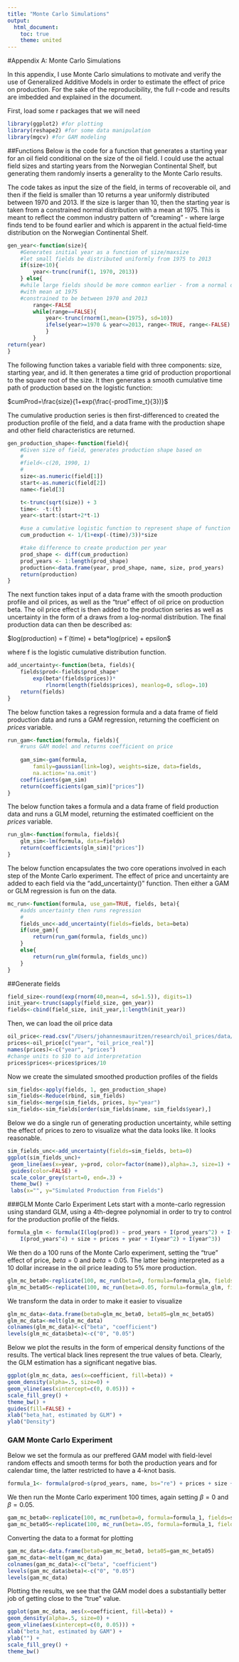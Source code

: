 ```yaml
---
title: "Monte Carlo Simulations"
output:
  html_document:
    toc: true
    theme: united
---
```


#Appendix A: Monte Carlo Simulations

In this appendix, I use Monte Carlo simulations to motivate and verify the use of Generalized Additive Models in order to estimate the effect of price on production.  For the sake of the reproducibility, the full r-code and results are imbedded and explained in the document.  

First, load some r packages that we will need

```r
library(ggplot2) #for plotting
library(reshape2) #for some data manipulation
library(mgcv) #for GAM modeling
```

##Functions
Below is the code for a function that generates a starting year for an oil field conditional on the size of the oil field.  I could use the actual field sizes and starting years from the Norwegian Continental Shelf, but generating them randomly inserts a generality to the Monte Carlo results.  

The code takes as input the size of the field, in terms of recoverable oil, and then if the field is smaller than 10 returns a year uniformly distributed between 1970 and 2013.  If the size is larger than 10, then the starting year is taken from a constrained normal distribution with a mean at 1975.  This is meant to reflect the common industry pattern of "creaming" - where large finds tend to be found earlier and which is apparent in the actual field-time distribution on the Norwegian Continental Shelf.  

```r
gen_year<-function(size){
	#Generates initial year as a function of size/maxsize
	#let small fields be distributed uniformly from 1975 to 2013
	if(size<10){
		year<-trunc(runif(1, 1970, 2013))	
	} else{	
	#while large fields should be more common earlier - from a normal dist.
	#with mean at 1975
	#constrained to be between 1970 and 2013
		range<-FALSE
		while(range==FALSE){
			year<-trunc(rnorm(1,mean=(1975), sd=10))
			ifelse(year>=1970 & year<=2013, range<-TRUE, range<-FALSE)
			}
		}
return(year)
}	
```

The following function takes a variable field with three components: size, starting year, and id. It then generates a time grid of production proportional to the square root of the size.  It then generates a smooth cumulative time path of production based on the logistic function:

$cumProd=\frac{size}{1+exp(\frac{-prodTime_t}{3})}$

The cumulative production series is then first-differenced to created the production profile of the field, and a data frame with the production shape and other field characteristics are returned. 


```r
gen_production_shape<-function(field){
	#Given size of field, generates production shape based on
	#
	#field<-c(20, 1990, 1)
	#
	size<-as.numeric(field[1])
	start<-as.numeric(field[2])
	name<-field[3]

	t<-trunc(sqrt(size)) + 3
	time<- -t:(t)
	year<-start:(start+2*t-1)

	#use a cumulative logistic function to represent shape of function
	cum_production <- 1/(1+exp(-(time)/3))*size

	#take difference to create production per year
	prod_shape <- diff(cum_production)
	prod_years <- 1:length(prod_shape)
	production<-data.frame(year, prod_shape, name, size, prod_years)
	return(production)
}
```

The next function takes input of a data frame with the smooth production profile and oil prices, as well as the "true" effect of oil price on production beta.  The oil price effect is then added to the production series as well as uncertainty in the form of a draws from a log-normal distribution.	The final production data can then be described as:

$log(production) = f`(time) + beta*log(price) + epsilon$

where f is the logistic cumulative distribution function.  

```r
add_uncertainty<-function(beta, fields){ 
	fields$prod<-fields$prod_shape*
		exp(beta*(fields$prices))*
			rlnorm(length(fields$prices), meanlog=0, sdlog=.10)
	return(fields)
}
```

The below function takes a regression formula and a data frame of field production data and runs a GAM regression, returning the coefficient on $prices$ variable.
```r
run_gam<-function(formula, fields){
	#runs GAM model and returns coefficient on price
	
	gam_sim<-gam(formula,
		family=gaussian(link=log), weights=size, data=fields, 
		na.action='na.omit')
	coefficients(gam_sim)
	return(coefficients(gam_sim)["prices"])
}
```

The below function takes a formula and a data frame of field production data and runs a GLM model, returning the estimated coefficient on the $prices$ variable. 
```r
run_glm<-function(formula, fields){	
	glm_sim<-lm(formula, data=fields)
	return(coefficients(glm_sim)["prices"])
}
```

The below function encapsulates the two core operations involved in each step of the Monte Carlo experiment. The effect of price and uncertainty are added to each field via the "add_uncertainty()" function.  Then either a GAM or GLM regression is fun on the data.

```r
mc_run<-function(formula, use_gam=TRUE, fields, beta){
	#adds uncertainty then runs regression
	#
	fields_unc<-add_uncertainty(fields=fields, beta=beta)
	if(use_gam){
		return(run_gam(formula, fields_unc))
	}
	else{
		return(run_glm(formula, fields_unc))
	}
}
```

##Generate fields

```r
field_size<-round(exp(rnorm(40,mean=4, sd=1.5)), digits=1)
init_year<-trunc(sapply(field_size, gen_year))
fields<-cbind(field_size, init_year,1:length(init_year))
```

Then, we can load the oil price data

```r
oil_price<-read.csv("/Users/johannesmauritzen/research/oil_prices/data/oil_price.csv")
prices<-oil_price[c("year", "oil_price_real")]
names(prices)<-c("year", "prices")
#change units to $10 to aid interpretation
prices$prices<-prices$prices/10
```


Now we create the simulated smoothed production profiles of the fields
```r
sim_fields<-apply(fields, 1, gen_production_shape)
sim_fields<-Reduce(rbind, sim_fields)
sim_fields<-merge(sim_fields, prices, by="year")
sim_fields<-sim_fields[order(sim_fields$name, sim_fields$year),]
````

Below we do a single run of generating production uncertainty, while setting the effect of prices to zero to visualize what the data looks like.  It looks reasonable.     
```r
sim_fields_unc<-add_uncertainty(fields=sim_fields, beta=0)
ggplot(sim_fields_unc)+
 geom_line(aes(x=year, y=prod, color=factor(name)),alpha=.3, size=1) +
 guides(color=FALSE) +
 scale_color_grey(start=0, end=.3) +
 theme_bw() +
 labs(x="", y="Simulated Production from Fields")
 ```
###GLM Monte Carlo Experiment
Lets start with a monte-carlo regression using standard GLM, using a 4th-degree polynomial in order to try to control for the production profile of the fields.  
```r
formula_glm <- formula(I(log(prod)) ~ prod_years + I(prod_years^2) + I(prod_years^3) + 
	I(prod_years^4) + size + prices + year + I(year^2) + I(year^3))
```

We then do a 100 runs of the Monte Carlo experiment, setting the "true" effect of price, $beta=0$ and $beta=0.05$.  The latter being interpreted as a 10 dollar increase in the oil price leading to 5% more production.  

```r
glm_mc_beta0<-replicate(100, mc_run(beta=0, formula=formula_glm, fields=sim_fields, use_gam=FALSE))
glm_mc_beta05<-replicate(100, mc_run(beta=0.05, formula=formula_glm, fields=sim_fields, use_gam=FALSE))
```

We transform the data in order to make it easier to visualize
```r
glm_mc_data<-data.frame(beta0=glm_mc_beta0, beta05=glm_mc_beta05)
glm_mc_data<-melt(glm_mc_data)
colnames(glm_mc_data)<-c("beta", "coefficient")
levels(glm_mc_data$beta)<-c("0", "0.05")
```

Below we plot the results in the form of emperical density functions of the results.  The vertical black lines represent the true values of beta.  Clearly, the GLM estimation has a significant negative bias.
```r
ggplot(glm_mc_data, aes(x=coefficient, fill=beta)) +
geom_density(alpha=.5, size=0) +
geom_vline(aes(xintercept=c(0, 0.05))) +
scale_fill_grey() +
theme_bw() +
guides(fill=FALSE) +
xlab("beta_hat, estimated by GLM") +
ylab("Density")
```
### GAM Monte Carlo Experiment
Below we set the formula as our preffered GAM model with field-level random effects and smooth terms for both the production years and for calendar time, the latter restricted to have a 4-knot basis.

```r
formula_1<- formula(prod~s(prod_years, name, bs="re") + prices + size + s(year, bs="cr", k=4))
```

We then run the Monte Carlo experiment 100 times, again setting $\beta=0$ and $\beta=0.05$.

```r
gam_mc_beta0<-replicate(100, mc_run(beta=0, formula=formula_1, fields=sim_fields, use_gam=TRUE))
gam_mc_beta05<-replicate(100, mc_run(beta=.05, formula=formula_1, fields=sim_fields, use_gam=TRUE))
```


Converting the data to a format for plotting
```r
gam_mc_data<-data.frame(beta0=gam_mc_beta0, beta05=gam_mc_beta05)
gam_mc_data<-melt(gam_mc_data)
colnames(gam_mc_data)<-c("beta", "coefficient")
levels(gam_mc_data$beta)<-c("0", "0.05")
levels(gam_mc_data)
```

Plotting the results, we see that the GAM model does a substantially better job of getting close to the "true" value.  
```r
ggplot(gam_mc_data, aes(x=coefficient, fill=beta)) +
geom_density(alpha=.5, size=0) +
geom_vline(aes(xintercept=c(0, 0.05))) +
xlab("beta_hat, estimated by GAM") +
ylab("") +
scale_fill_grey() +
theme_bw()
```




